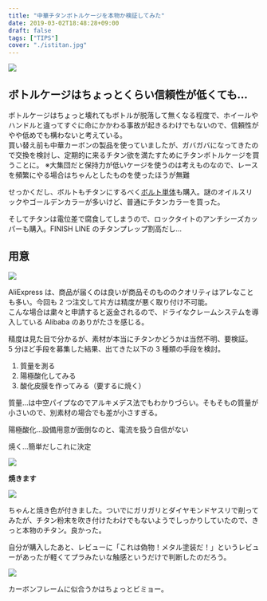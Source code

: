 ---
title: "中華チタンボトルケージを本物か検証してみた"
date: 2019-03-02T18:48:28+09:00
draft: false
tags: ["TIPS"]
cover: "./istitan.jpg"
---

![ ](./istitan.jpg)

## ボトルケージはちょっとくらい信頼性が低くても…

ボトルケージはちょっと壊れてもボトルが脱落して無くなる程度で、ホイールやハンドルと違ってすぐに命にかかわる事故が起きるわけでもないので、信頼性がやや低めでも構わないと考えている。  
買い替え前も中華カーボンの製品を使っていましたが、ガバガバになってきたので交換を検討し、定期的に来るチタン欲を満たすためにチタンボトルケージを買うことに。
※大集団だと保持力が低いケージを使うのは考えものなので、レースを頻繁にやる場合はちゃんとしたものを使ったほうが無難

せっかくだし、ボルトもチタンにするべく[ボルト単体](https://s.click.aliexpress.com/e/_dZ8icPu)も購入。謎のオイルスリックやゴールデンカラーが多いけど、普通にチタンカラーを買った。

<LinkCard url="https://s.click.aliexpress.com/e/_dZ8icPu" />

そしてチタンは電位差で腐食してしまうので、ロックタイトのアンチシーズカッパーも購入。FINISH LINE のチタンプレップ割高だし…

<Amzn asin="B001HW6QA8">

## 用意

![ ](./burn.jpg)

AliExpress は、商品が届くのは良いが商品そのもののクオリティはアレなことも多い。今回も 2 つ注文して片方は精度が悪く取り付け不可能。  
こんな場合は粛々と申請すると返金されるので、ドライなクレームシステムを導入している Alibaba のありがたさを感じる。

精度は見た目で分かるが、素材が本当にチタンかどうかは当然不明、要検証。  
5 分ほど手段を募集した結果、出てきた以下の 3 種類の手段を検討。

1. 質量を測る
1. 陽極酸化してみる
1. 酸化皮膜を作ってみる（要するに焼く）

質量…は中空パイプなのでアルキメデス法でもわかりづらい。そもそもの質量が小さいので、別素材の場合でも差が小さすぎる。

陽極酸化…設備用意が面倒なのと、電流を扱う自信がない

焼く…簡単だしこれに決定

![ ](./burning.jpg)

**焼きます**

![ ](./istitan.jpg)

ちゃんと焼き色が付きました。ついでにガリガリとダイヤモンドヤスリで削ってみたが、チタン粉末を吹き付けたわけでもないようでしっかりしていたので、きっと本物のチタン。良かった。

自分が購入したあと、レビューに「これは偽物！メタル塗装だ！」というレビューがあったが軽くてプラみたいな触感というだけで判断したのだろう。

![ ](./installed.jpg)

カーボンフレームに似合うかはちょっとビミョー。

<Amzn asin="B001HW6QA8">
